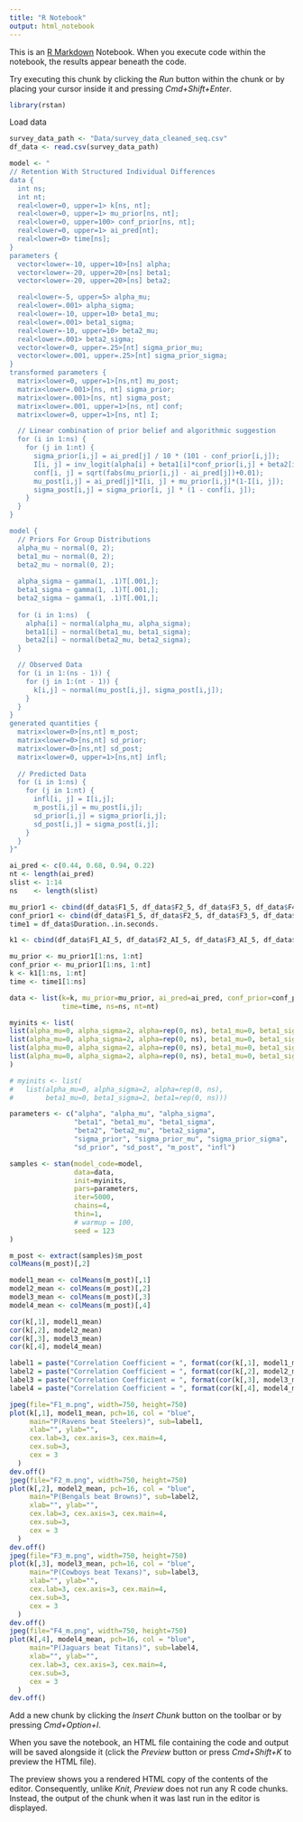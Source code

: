 ```yaml
---
title: "R Notebook"
output: html_notebook
---
```


This is an [R Markdown](http://rmarkdown.rstudio.com) Notebook. When you execute code within the notebook, the results appear beneath the code. 

Try executing this chunk by clicking the *Run* button within the chunk or by placing your cursor inside it and pressing *Cmd+Shift+Enter*. 

```r
library(rstan)
```

Load data
```r
survey_data_path <- "Data/survey_data_cleaned_seq.csv"
df_data <- read.csv(survey_data_path)
```

```r
model <- "
// Retention With Structured Individual Differences
data { 
  int ns;
  int nt;
  real<lower=0, upper=1> k[ns, nt];
  real<lower=0, upper=1> mu_prior[ns, nt];
  real<lower=0, upper=100> conf_prior[ns, nt];
  real<lower=0, upper=1> ai_pred[nt];
  real<lower=0> time[ns];
}
parameters {
  vector<lower=-10, upper=10>[ns] alpha;
  vector<lower=-20, upper=20>[ns] beta1;
  vector<lower=-20, upper=20>[ns] beta2;

  real<lower=-5, upper=5> alpha_mu;
  real<lower=.001> alpha_sigma;
  real<lower=-10, upper=10> beta1_mu;
  real<lower=.001> beta1_sigma;
  real<lower=-10, upper=10> beta2_mu;
  real<lower=.001> beta2_sigma;
  vector<lower=0, upper=.25>[nt] sigma_prior_mu;
  vector<lower=.001, upper=.25>[nt] sigma_prior_sigma;
} 
transformed parameters {
  matrix<lower=0, upper=1>[ns,nt] mu_post;
  matrix<lower=.001>[ns, nt] sigma_prior;
  matrix<lower=.001>[ns, nt] sigma_post;
  matrix<lower=.001, upper=1>[ns, nt] conf;
  matrix<lower=0, upper=1>[ns, nt] I;

  // Linear combination of prior belief and algorithmic suggestion
  for (i in 1:ns) {
    for (j in 1:nt) {
      sigma_prior[i,j] = ai_pred[j] / 10 * (101 - conf_prior[i,j]);
      I[i, j] = inv_logit(alpha[i] + beta1[i]*conf_prior[i,j] + beta2[i]*time[i]);
      conf[i, j] = sqrt(fabs(mu_prior[i,j] - ai_pred[j])+0.01);
      mu_post[i,j] = ai_pred[j]*I[i, j] + mu_prior[i,j]*(1-I[i, j]);
      sigma_post[i,j] = sigma_prior[i, j] * (1 - conf[i, j]); 
    }
  }
}

model {
  // Priors For Group Distributions
  alpha_mu ~ normal(0, 2); 
  beta1_mu ~ normal(0, 2); 
  beta2_mu ~ normal(0, 2); 
  
  alpha_sigma ~ gamma(1, .1)T[.001,];
  beta1_sigma ~ gamma(1, .1)T[.001,];
  beta2_sigma ~ gamma(1, .1)T[.001,];
  
  for (i in 1:ns)  {
    alpha[i] ~ normal(alpha_mu, alpha_sigma);
    beta1[i] ~ normal(beta1_mu, beta1_sigma);
    beta2[i] ~ normal(beta2_mu, beta2_sigma);
  }

  // Observed Data
  for (i in 1:(ns - 1)) {
    for (j in 1:(nt - 1)) {
      k[i,j] ~ normal(mu_post[i,j], sigma_post[i,j]);
    }
  }
}
generated quantities {
  matrix<lower=0>[ns,nt] m_post;
  matrix<lower=0>[ns,nt] sd_prior;
  matrix<lower=0>[ns,nt] sd_post;
  matrix<lower=0, upper=1>[ns,nt] infl;
  
  // Predicted Data
  for (i in 1:ns) {
    for (j in 1:nt) {
      infl[i, j] = I[i,j];
      m_post[i,j] = mu_post[i,j];
      sd_prior[i,j] = sigma_prior[i,j];
      sd_post[i,j] = sigma_post[i,j];
    }
  }
}"

ai_pred <- c(0.44, 0.68, 0.94, 0.22)
nt <- length(ai_pred)
slist <- 1:14
ns    <- length(slist)

mu_prior1 <- cbind(df_data$F1_5, df_data$F2_5, df_data$F3_5, df_data$F4_5)
conf_prior1 <- cbind(df_data$F1_5, df_data$F2_5, df_data$F3_5, df_data$F4_5)
time1 = df_data$Duration..in.seconds.

k1 <- cbind(df_data$F1_AI_5, df_data$F2_AI_5, df_data$F3_AI_5, df_data$F4_AI_5)

mu_prior <- mu_prior1[1:ns, 1:nt]  
conf_prior <- mu_prior1[1:ns, 1:nt]   
k <- k1[1:ns, 1:nt]   
time <- time1[1:ns]

data <- list(k=k, mu_prior=mu_prior, ai_pred=ai_pred, conf_prior=conf_prior, 
             time=time, ns=ns, nt=nt)

myinits <- list(
list(alpha_mu=0, alpha_sigma=2, alpha=rep(0, ns), beta1_mu=0, beta1_sigma=2, beta1=rep(0, ns)),
list(alpha_mu=0, alpha_sigma=2, alpha=rep(0, ns), beta1_mu=0, beta1_sigma=2, beta1=rep(0, ns)),
list(alpha_mu=0, alpha_sigma=2, alpha=rep(0, ns), beta1_mu=0, beta1_sigma=2, beta1=rep(0, ns)),
list(alpha_mu=0, alpha_sigma=2, alpha=rep(0, ns), beta1_mu=0, beta1_sigma=2, beta1=rep(0, ns))
)

# myinits <- list(
#   list(alpha_mu=0, alpha_sigma=2, alpha=rep(0, ns),
#        beta1_mu=0, beta1_sigma=2, beta1=rep(0, ns)))

parameters <- c("alpha", "alpha_mu", "alpha_sigma", 
                "beta1", "beta1_mu", "beta1_sigma", 
                "beta2", "beta2_mu", "beta2_sigma", 
                "sigma_prior", "sigma_prior_mu", "sigma_prior_sigma",
                "sd_prior", "sd_post", "m_post", "infl") 

samples <- stan(model_code=model,   
                data=data, 
                init=myinits, 
                pars=parameters,
                iter=5000, 
                chains=4, 
                thin=1,
                # warmup = 100,  
                seed = 123  
)
```

```r
m_post <- extract(samples)$m_post
colMeans(m_post)[,2]
```


```r
model1_mean <- colMeans(m_post)[,1]
model2_mean <- colMeans(m_post)[,2]
model3_mean <- colMeans(m_post)[,3]
model4_mean <- colMeans(m_post)[,4]
```

```r
cor(k[,1], model1_mean)
cor(k[,2], model2_mean)
cor(k[,3], model3_mean)
cor(k[,4], model4_mean)
```


```r
label1 = paste("Correlation Coefficient = ", format(cor(k[,1], model1_mean), digits = 2))
label2 = paste("Correlation Coefficient = ", format(cor(k[,2], model2_mean), digits = 2))
label3 = paste("Correlation Coefficient = ", format(cor(k[,3], model3_mean), digits = 2))
label4 = paste("Correlation Coefficient = ", format(cor(k[,4], model4_mean), digits = 2))

jpeg(file="F1_m.png", width=750, height=750)
plot(k[,1], model1_mean, pch=16, col = "blue",
     main="P(Ravens beat Steelers)", sub=label1,
     xlab="", ylab="",
     cex.lab=3, cex.axis=3, cex.main=4, 
     cex.sub=3, 
     cex = 3
  )
dev.off()
jpeg(file="F2_m.png", width=750, height=750)
plot(k[,2], model2_mean, pch=16, col = "blue",
     main="P(Bengals beat Browns)", sub=label2,
     xlab="", ylab="",
     cex.lab=3, cex.axis=3, cex.main=4, 
     cex.sub=3, 
     cex = 3
  )
dev.off()
jpeg(file="F3_m.png", width=750, height=750)
plot(k[,3], model3_mean, pch=16, col = "blue",
     main="P(Cowboys beat Texans)", sub=label3,
     xlab="", ylab="",
     cex.lab=3, cex.axis=3, cex.main=4, 
     cex.sub=3, 
     cex = 3
  )
dev.off()
jpeg(file="F4_m.png", width=750, height=750)
plot(k[,4], model4_mean, pch=16, col = "blue",
     main="P(Jaguars beat Titans)", sub=label4,
     xlab="", ylab="",
     cex.lab=3, cex.axis=3, cex.main=4, 
     cex.sub=3, 
     cex = 3
  )
dev.off()
```


Add a new chunk by clicking the *Insert Chunk* button on the toolbar or by pressing *Cmd+Option+I*.

When you save the notebook, an HTML file containing the code and output will be saved alongside it (click the *Preview* button or press *Cmd+Shift+K* to preview the HTML file). 

The preview shows you a rendered HTML copy of the contents of the editor. Consequently, unlike *Knit*, *Preview* does not run any R code chunks. Instead, the output of the chunk when it was last run in the editor is displayed.

